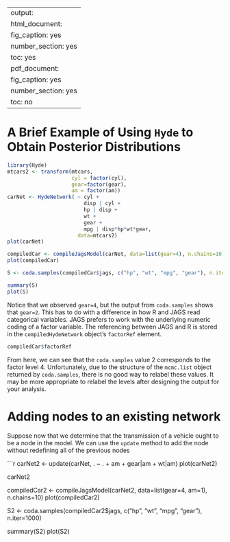 <!--
%\VignetteEngine{knitr::knitr}
%\VignetteIndexEntry{Obtaining Posterior Distributions}
-->
---
output:
  html_document:
    fig_caption: yes
    number_section: yes
    toc: yes
  pdf_document:
    fig_caption: yes
    number_section: yes
    toc: no
---

# A Brief Example of Using `Hyde` to Obtain Posterior Distributions

```r
library(Hyde)
mtcars2 <- transform(mtcars,
                     cyl = factor(cyl),
                     gear=factor(gear),
                     am = factor(am))
carNet <- HydeNetwork( ~ cyl +
                         disp | cyl +
                         hp | disp +
                         wt +
                         gear +
                         mpg | disp*hp*wt*gear,
                       data=mtcars2)
plot(carNet)

compiledCar <- compileJagsModel(carNet, data=list(gear=4), n.chains=10)
plot(compiledCar)

S <- coda.samples(compiledCar$jags, c("hp", "wt", "mpg", "gear"), n.iter=1000)

summary(S)
plot(S)
```

Notice that we observed `gear=4`, but the output from `coda.samples` shows that `gear=2`.  This has to do with a difference in how R and JAGS read categorical variables.  JAGS prefers to work with the underlying numeric coding of a factor variable.  The referencing between JAGS and R is stored in the `compiledHydeNetwork` object's `factorRef` element.

```r
compiledCar$factorRef
```

From here, we can see that the `coda.samples` value 2 corresponds to the factor level 4.  Unfortunately, due to the structure of the `mcmc.list` object returned by `coda.samples`, there is no good way to relabel these values.  It may be more appropriate to relabel the levels after designing the output for your analysis.

# Adding nodes to an existing network

Suppose now that we determine that the transmission of a vehicle ought to be a node in the model.  We can use the `update` method to add the node without redefining all of the previous nodes

```r
carNet2 <- update(carNet, . ~ . + am + gear|am + wt|am)
plot(carNet2)

carNet2

compiledCar2 <- compileJagsModel(carNet2, data=list(gear=4, am=1), n.chains=10)
plot(compiledCar2)

S2 <- coda.samples(compiledCar2$jags, c("hp", "wt", "mpg", "gear"), n.iter=1000)

summary(S2)
plot(S2)

